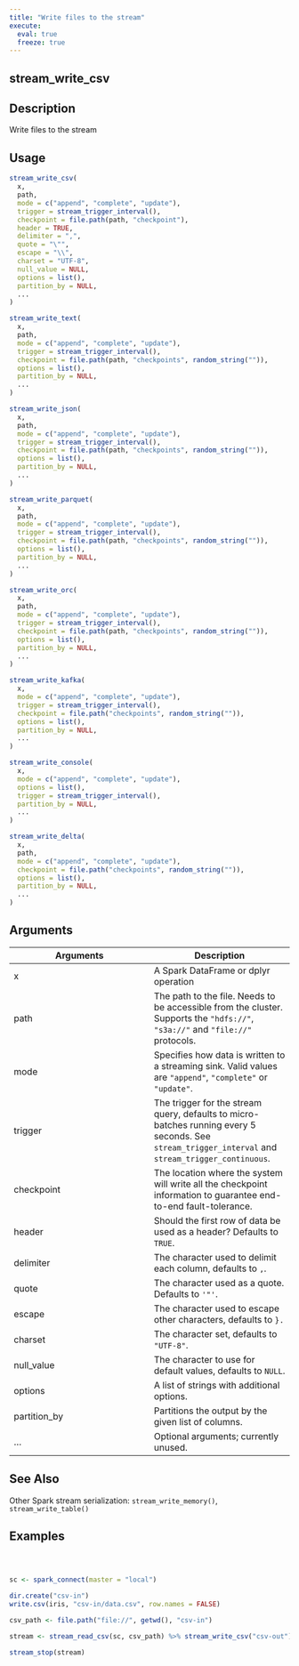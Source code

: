 ```yaml
---
title: "Write files to the stream"
execute:
  eval: true
  freeze: true
---
```


## stream_write_csv

## Description
Write files to the stream


## Usage
```r
stream_write_csv(
  x,
  path,
  mode = c("append", "complete", "update"),
  trigger = stream_trigger_interval(),
  checkpoint = file.path(path, "checkpoint"),
  header = TRUE,
  delimiter = ",",
  quote = "\"",
  escape = "\\",
  charset = "UTF-8",
  null_value = NULL,
  options = list(),
  partition_by = NULL,
  ...
)

stream_write_text(
  x,
  path,
  mode = c("append", "complete", "update"),
  trigger = stream_trigger_interval(),
  checkpoint = file.path(path, "checkpoints", random_string("")),
  options = list(),
  partition_by = NULL,
  ...
)

stream_write_json(
  x,
  path,
  mode = c("append", "complete", "update"),
  trigger = stream_trigger_interval(),
  checkpoint = file.path(path, "checkpoints", random_string("")),
  options = list(),
  partition_by = NULL,
  ...
)

stream_write_parquet(
  x,
  path,
  mode = c("append", "complete", "update"),
  trigger = stream_trigger_interval(),
  checkpoint = file.path(path, "checkpoints", random_string("")),
  options = list(),
  partition_by = NULL,
  ...
)

stream_write_orc(
  x,
  path,
  mode = c("append", "complete", "update"),
  trigger = stream_trigger_interval(),
  checkpoint = file.path(path, "checkpoints", random_string("")),
  options = list(),
  partition_by = NULL,
  ...
)

stream_write_kafka(
  x,
  mode = c("append", "complete", "update"),
  trigger = stream_trigger_interval(),
  checkpoint = file.path("checkpoints", random_string("")),
  options = list(),
  partition_by = NULL,
  ...
)

stream_write_console(
  x,
  mode = c("append", "complete", "update"),
  options = list(),
  trigger = stream_trigger_interval(),
  partition_by = NULL,
  ...
)

stream_write_delta(
  x,
  path,
  mode = c("append", "complete", "update"),
  checkpoint = file.path("checkpoints", random_string("")),
  options = list(),
  partition_by = NULL,
  ...
)
```

## Arguments
|Arguments|Description|
|---|---|
| x | A Spark DataFrame or dplyr operation |
| path | The path to the file. Needs to be accessible from the cluster. Supports the `"hdfs://"`, `"s3a://"` and `"file://"` protocols. |
| mode | Specifies how data is written to a streaming sink. Valid values are `"append"`, `"complete"` or `"update"`. |
| trigger | The trigger for the stream query, defaults to micro-batches running every 5 seconds. See `stream_trigger_interval` and `stream_trigger_continuous`. |
| checkpoint | The location where the system will write all the checkpoint information to guarantee end-to-end fault-tolerance. |
| header | Should the first row of data be used as a header? Defaults to `TRUE`. |
| delimiter | The character used to delimit each column, defaults to `,`. |
| quote | The character used as a quote. Defaults to `'"'`. |
| escape | The character used to escape other characters, defaults to `}.` |
| charset | The character set, defaults to `"UTF-8"`. |
| null_value | The character to use for default values, defaults to `NULL`. |
| options | A list of strings with additional options. |
| partition_by | Partitions the output by the given list of columns. |
| ... | Optional arguments; currently unused. |







## See Also
Other Spark stream serialization: `stream_write_memory()`, `stream_write_table()`

## Examples
```r



sc <- spark_connect(master = "local")

dir.create("csv-in")
write.csv(iris, "csv-in/data.csv", row.names = FALSE)

csv_path <- file.path("file://", getwd(), "csv-in")

stream <- stream_read_csv(sc, csv_path) %>% stream_write_csv("csv-out")

stream_stop(stream)



```
